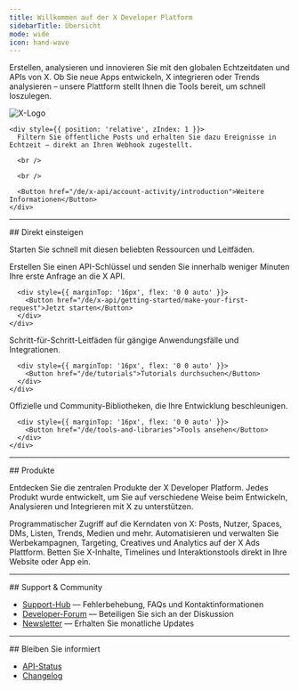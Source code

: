 ```yaml
---
title: Willkommen auf der X Developer Platform
sidebarTitle: Übersicht
mode: wide
icon: hand-wave
---
```



Erstellen, analysieren und innovieren Sie mit den globalen Echtzeitdaten und APIs von X. Ob Sie neue Apps entwickeln, X integrieren oder Trends analysieren – unsere Plattform stellt Ihnen die Tools bereit, um schnell loszulegen.

<Card title="Gefilterter-Stream-Webhooks: Jetzt verfügbar" icon="bolt" iconType="solid">
  <div
    style={{
position: 'relative',
minHeight: '90px'
}}
  >
    <div
      style={{
position: 'absolute',
top: '25%',
left: '85%',
transform: 'translate(-50%, -50%)',
opacity: 0.10,
zIndex: 0,
width: '40%',
maxWidth: '320px',
pointerEvents: 'none',
filter: 'grayscale(1)'
}}
    >
      <img src="/logo/logo.svg" alt="X-Logo" style={{ width: '100%' }} />
    </div>

    <div style={{ position: 'relative', zIndex: 1 }}>
      Filtern Sie öffentliche Posts und erhalten Sie dazu Ereignisse in Echtzeit – direkt an Ihren Webhook zugestellt.

      <br />

      <br />

      <Button href="/de/x-api/account-activity/introduction">Weitere Informationen</Button>
    </div>
  </div>
</Card>

---

<div id="jump-right-in">
  ## Direkt einsteigen
</div>

Starten Sie schnell mit diesen beliebten Ressourcen und Leitfäden.

<div className="grid md:grid-cols-3 gap-6 my-8">
  <Card title="Schnellstart" icon="rocket" iconType="solid" href="/de/x-api/getting-started/make-your-first-request">
    <div style={{ minHeight: '120px', display: 'flex', flexDirection: 'column' }}>
      <div style={{ flex: '1 1 auto' }}>
        Erstellen Sie einen API-Schlüssel und senden Sie innerhalb weniger Minuten Ihre erste Anfrage an die X API.
      </div>

      <div style={{ marginTop: '16px', flex: '0 0 auto' }}>
        <Button href="/de/x-api/getting-started/make-your-first-request">Jetzt starten</Button>
      </div>
    </div>
  </Card>

  <Card title="Tutorials" icon="book" iconType="solid" href="/de/tutorials">
    <div style={{ minHeight: '120px', display: 'flex', flexDirection: 'column' }}>
      <div style={{ flex: '1 1 auto' }}>
        Schritt-für-Schritt-Leitfäden für gängige Anwendungsfälle und Integrationen.
      </div>

      <div style={{ marginTop: '16px', flex: '0 0 auto' }}>
        <Button href="/de/tutorials">Tutorials durchsuchen</Button>
      </div>
    </div>
  </Card>

  <Card title="Tools & SDKs" icon="toolbox" iconType="solid" href="/de/tools-and-libraries">
    <div style={{ minHeight: '120px', display: 'flex', flexDirection: 'column' }}>
      <div style={{ flex: '1 1 auto' }}>
        Offizielle und Community-Bibliotheken, die Ihre Entwicklung beschleunigen.
      </div>

      <div style={{ marginTop: '16px', flex: '0 0 auto' }}>
        <Button href="/de/tools-and-libraries">Tools ansehen</Button>
      </div>
    </div>
  </Card>
</div>

---

<div id="products">
  ## Produkte
</div>

Entdecken Sie die zentralen Produkte der X Developer Platform. Jedes Produkt wurde entwickelt, um Sie auf verschiedene Weise beim Entwickeln, Analysieren und Integrieren mit X zu unterstützen.

<CardGroup cols={3}>
  <Card title="X API" icon="square-x-twitter" iconType="solid" href="/de/x-api/introduction">
    Programmatischer Zugriff auf die Kerndaten von X: Posts, Nutzer, Spaces, DMs, Listen, Trends, Medien und mehr.
  </Card>

  <Card title="X Ads API" icon="rectangle-ad" iconType="solid" href="/de/x-ads-api/introduction">
    Automatisieren und verwalten Sie Werbekampagnen, Targeting, Creatives und Analytics auf der X Ads Plattform.
  </Card>

  <Card title="X for Websites" icon="laptop-code" iconType="solid" href="https://developer.x.com/en/docs/twitter-for-websites.html">
    Betten Sie X-Inhalte, Timelines und Interaktionstools direkt in Ihre Website oder App ein.
  </Card>
</CardGroup>

---

<div id="support-community">
  ## Support & Community
</div>

- [Support-Hub](https://developer.x.com/en/support) — Fehlerbehebung, FAQs und Kontaktinformationen
- [Developer-Forum](https://devcommunity.x.com) — Beteiligen Sie sich an der Diskussion
- [Newsletter](https://docs.x.com/resources/newsletter) — Erhalten Sie monatliche Updates

---

<div id="stay-informed">
  ## Bleiben Sie informiert
</div>

- [API-Status](https://docs.x.com/status)
- [Changelog](https://docs.x.com/changelog)